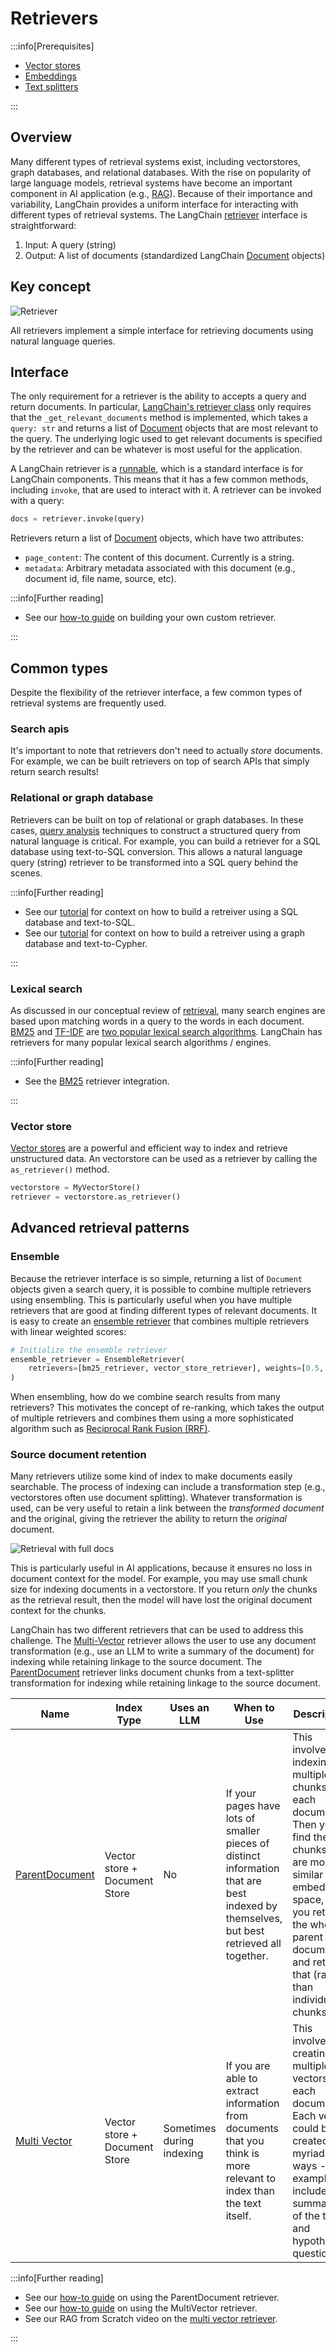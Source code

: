 # Retrievers

<span data-heading-keywords="retriever,retrievers"></span>

:::info[Prerequisites]

- [Vector stores](/docs/concepts/vectorstores/)
- [Embeddings](/docs/concepts/embedding_models/)
- [Text splitters](/docs/concepts/text_splitters/)

:::

## Overview

Many different types of retrieval systems exist, including vectorstores, graph databases, and relational databases.
With the rise on popularity of large language models, retrieval systems have become an important component in AI application (e.g., [RAG](/docs/concepts/rag/)).
Because of their importance and variability, LangChain provides a uniform interface for interacting with different types of retrieval systems.
The LangChain [retriever](/docs/concepts/retrievers/) interface is straightforward:

1. Input: A query (string)
2. Output: A list of documents (standardized LangChain [Document](https://api.python.langchain.com/en/latest/documents/langchain_core.documents.base.Document.html) objects)

## Key concept

![Retriever](/img/retriever_concept.png)

All retrievers implement a simple interface for retrieving documents using natural language queries.

## Interface

The only requirement for a retriever is the ability to accepts a query and return documents.
In particular, [LangChain's retriever class](https://api.python.langchain.com/en/latest/retrievers/langchain_core.retrievers.BaseRetriever.html) only requires that the `_get_relevant_documents` method is implemented, which takes a `query: str` and returns a list of [Document](https://api.python.langchain.com/en/latest/documents/langchain_core.documents.base.Document.html) objects that are most relevant to the query.
The underlying logic used to get relevant documents is specified by the retriever and can be whatever is most useful for the application.

A LangChain retriever is a [runnable](/docs/how_to/lcel_cheatsheet/), which is a standard interface is for LangChain components.
This means that it has a few common methods, including `invoke`, that are used to interact with it. A retriever can be invoked with a query:

```python
docs = retriever.invoke(query)
```

Retrievers return a list of [Document](https://api.python.langchain.com/en/latest/documents/langchain_core.documents.base.Document.html) objects, which have two attributes:

- `page_content`: The content of this document. Currently is a string.
- `metadata`: Arbitrary metadata associated with this document (e.g., document id, file name, source, etc).

:::info[Further reading]

- See our [how-to guide](/docs/how_to/custom_retriever/) on building your own custom retriever.

:::

## Common types

Despite the flexibility of the retriever interface, a few common types of retrieval systems are frequently used.

### Search apis

It's important to note that retrievers don't need to actually _store_ documents.
For example, we can be built retrievers on top of search APIs that simply return search results!

### Relational or graph database

Retrievers can be built on top of relational or graph databases.
In these cases, [query analysis](/docs/concepts/retrieval/) techniques to construct a structured query from natural language is critical.
For example, you can build a retriever for a SQL database using text-to-SQL conversion. This allows a natural language query (string) retriever to be transformed into a SQL query behind the scenes.

:::info[Further reading]

- See our [tutorial](/docs/tutorials/sql_qa/) for context on how to build a retreiver using a SQL database and text-to-SQL.
- See our [tutorial](/docs/tutorials/graph/) for context on how to build a retreiver using a graph database and text-to-Cypher.

:::

### Lexical search

As discussed in our conceptual review of [retrieval](/docs/concepts/retrieval/), many search engines are based upon matching words in a query to the words in each document.
[BM25](https://en.wikipedia.org/wiki/Okapi_BM25#:~:text=BM25%20is%20a%20bag%2Dof,slightly%20different%20components%20and%20parameters.) and [TF-IDF](https://en.wikipedia.org/wiki/Tf%E2%80%93idf) are [two popular lexical search algorithms](https://cameronrwolfe.substack.com/p/the-basics-of-ai-powered-vector-search?utm_source=profile&utm_medium=reader2).
LangChain has retrievers for many popular lexical search algorithms / engines.

:::info[Further reading]

- See the [BM25](/docs/integrations/retrievers/bm25/) retriever integration.

:::

### Vector store

[Vector stores](/docs/concepts/vectorstores/) are a powerful and efficient way to index and retrieve unstructured data.
An vectorstore can be used as a retriever by calling the `as_retriever()` method.

```python
vectorstore = MyVectorStore()
retriever = vectorstore.as_retriever()
```

## Advanced retrieval patterns

### Ensemble

Because the retriever interface is so simple, returning a list of `Document` objects given a search query, it is possible to combine multiple retrievers using ensembling.
This is particularly useful when you have multiple retrievers that are good at finding different types of relevant documents.
It is easy to create an [ensemble retriever](/docs/how_to/ensemble_retriever/) that combines multiple retrievers with linear weighted scores:

```python
# Initialize the ensemble retriever
ensemble_retriever = EnsembleRetriever(
    retrievers=[bm25_retriever, vector_store_retriever], weights=[0.5, 0.5]
)
```

When ensembling, how do we combine search results from many retrievers?
This motivates the concept of re-ranking, which takes the output of multiple retrievers and combines them using a more sophisticated algorithm such as [Reciprocal Rank Fusion (RRF)](https://plg.uwaterloo.ca/~gvcormac/cormacksigir09-rrf.pdf).

### Source document retention

Many retrievers utilize some kind of index to make documents easily searchable.
The process of indexing can include a transformation step (e.g., vectorstores often use document splitting).
Whatever transformation is used, can be very useful to retain a link between the _transformed document_ and the original, giving the retriever the ability to return the _original_ document.

![Retrieval with full docs](/img/retriever_full_docs.png)

This is particularly useful in AI applications, because it ensures no loss in document context for the model.
For example, you may use small chunk size for indexing documents in a vectorstore.
If you return _only_ the chunks as the retrieval result, then the model will have lost the original document context for the chunks.

LangChain has two different retrievers that can be used to address this challenge.
The [Multi-Vector](/docs/how_to/multi_vector/) retriever allows the user to use any document transformation (e.g., use an LLM to write a summary of the document) for indexing while retaining linkage to the source document.
The [ParentDocument](/docs/how_to/parent_document_retriever/) retriever links document chunks from a text-splitter transformation for indexing while retaining linkage to the source document.

| Name                                                      | Index Type                    | Uses an LLM               | When to Use                                                                                                                             | Description                                                                                                                                                                                                              |
| --------------------------------------------------------- | ----------------------------- | ------------------------- | --------------------------------------------------------------------------------------------------------------------------------------- | ------------------------------------------------------------------------------------------------------------------------------------------------------------------------------------------------------------------------ |
| [ParentDocument](/docs/how_to/parent_document_retriever/) | Vector store + Document Store | No                        | If your pages have lots of smaller pieces of distinct information that are best indexed by themselves, but best retrieved all together. | This involves indexing multiple chunks for each document. Then you find the chunks that are most similar in embedding space, but you retrieve the whole parent document and return that (rather than individual chunks). |
| [Multi Vector](/docs/how_to/multi_vector/)                | Vector store + Document Store | Sometimes during indexing | If you are able to extract information from documents that you think is more relevant to index than the text itself.                    | This involves creating multiple vectors for each document. Each vector could be created in a myriad of ways - examples include summaries of the text and hypothetical questions.                                         |

:::info[Further reading]

- See our [how-to guide](/docs/how_to/parent_document_retriever/) on using the ParentDocument retriever.
- See our [how-to guide](/docs/how_to/multi_vector/) on using the MultiVector retriever.
- See our RAG from Scratch video on the [multi vector retriever](https://youtu.be/gTCU9I6QqCE?feature=shared).

:::
